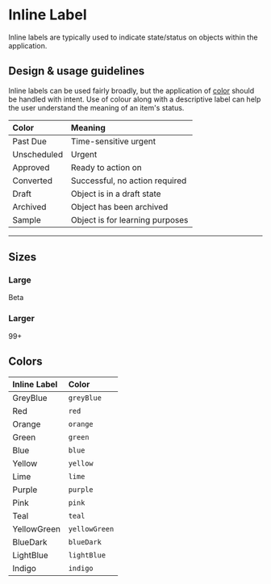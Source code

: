 
<Meta title="Components/Status and Feedback/InlineLabel/Docs" />

# Inline Label

Inline labels are typically used to indicate state/status on objects within the
application.

## Design & usage guidelines

Inline labels can be used fairly broadly, but the application of
[color](../?path=/docs/design-colors--page) should be handled with intent. Use
of colour along with a descriptive label can help the user understand the
meaning of an item's status.

| Color                                                 | Meaning                         |
| :---------------------------------------------------- | :------------------------------ |
| <InlineLabel color="red">Past Due</InlineLabel>       | Time-sensitive urgent           |
| <InlineLabel color="orange">Unscheduled</InlineLabel> | Urgent                          |
| <InlineLabel color="green">Approved</InlineLabel>     | Ready to action on              |
| <InlineLabel color="teal">Converted</InlineLabel>     | Successful, no action required  |
| <InlineLabel color="grey">Draft</InlineLabel>         | Object is in a draft state      |
| <InlineLabel color="blue">Archived</InlineLabel>      | Object has been archived        |
| <InlineLabel color="lightBlue">Sample</InlineLabel>   | Object is for learning purposes |

---

## Sizes

### Large

<Canvas>
  <InlineLabel size="large" color="blue">
    Beta
  </InlineLabel>
</Canvas>

### Larger

<Canvas>
  <InlineLabel size="larger" color="green">
    99+
  </InlineLabel>
</Canvas>

## Colors

| Inline Label                                               | Color         |
| :--------------------------------------------------------- | :------------ |
| <InlineLabel color="greyBlue">GreyBlue</InlineLabel>       | `greyBlue`    |
| <InlineLabel color="red">Red</InlineLabel>                 | `red`         |
| <InlineLabel color="orange">Orange</InlineLabel>           | `orange`      |
| <InlineLabel color="green">Green</InlineLabel>             | `green`       |
| <InlineLabel color="blue">Blue</InlineLabel>               | `blue`        |
| <InlineLabel color="yellow">Yellow</InlineLabel>           | `yellow`      |
| <InlineLabel color="lime">Lime</InlineLabel>               | `lime`        |
| <InlineLabel color="purple">Purple</InlineLabel>           | `purple`      |
| <InlineLabel color="pink">Pink</InlineLabel>               | `pink`        |
| <InlineLabel color="teal">Teal</InlineLabel>               | `teal`        |
| <InlineLabel color="yellowGreen">YellowGreen</InlineLabel> | `yellowGreen` |
| <InlineLabel color="blueDark">BlueDark</InlineLabel>       | `blueDark`    |
| <InlineLabel color="lightBlue">LightBlue</InlineLabel>     | `lightBlue`   |
| <InlineLabel color="indigo">Indigo</InlineLabel>           | `indigo`      |
